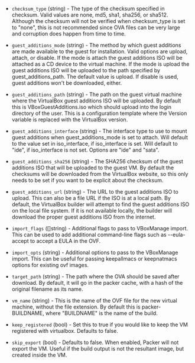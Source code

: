 <!-- Code generated from the comments of the Config struct in builder/virtualbox/ovf/config.go; DO NOT EDIT MANUALLY -->

- `checksum_type` (string) - The type of the checksum specified in checksum.
  Valid values are none, md5, sha1, sha256, or sha512. Although the
  checksum will not be verified when checksum_type is set to "none", this is
  not recommended since OVA files can be very large and corruption does happen
  from time to time.

- `guest_additions_mode` (string) - The method by which guest additions are
  made available to the guest for installation. Valid options are upload,
  attach, or disable. If the mode is attach the guest additions ISO will
  be attached as a CD device to the virtual machine. If the mode is upload
  the guest additions ISO will be uploaded to the path specified by
  guest_additions_path. The default value is upload. If disable is used,
  guest additions won't be downloaded, either.

- `guest_additions_path` (string) - The path on the guest virtual machine
  where the VirtualBox guest additions ISO will be uploaded. By default this
  is VBoxGuestAdditions.iso which should upload into the login directory of
  the user. This is a configuration
  template where the Version
  variable is replaced with the VirtualBox version.

- `guest_additions_interface` (string) - The interface type to use to mount
  guest additions when guest_additions_mode is set to attach. Will
  default to the value set in iso_interface, if iso_interface is set.
  Will default to "ide", if iso_interface is not set. Options are "ide" and
  "sata".

- `guest_additions_sha256` (string) - The SHA256 checksum of the guest
  additions ISO that will be uploaded to the guest VM. By default the
  checksums will be downloaded from the VirtualBox website, so this only needs
  to be set if you want to be explicit about the checksum.

- `guest_additions_url` (string) - The URL to the guest additions ISO
  to upload. This can also be a file URL if the ISO is at a local path. By
  default, the VirtualBox builder will attempt to find the guest additions ISO
  on the local file system. If it is not available locally, the builder will
  download the proper guest additions ISO from the internet.

- `import_flags` ([]string) - Additional flags to pass to
  VBoxManage import. This can be used to add additional command-line flags
  such as --eula-accept to accept a EULA in the OVF.

- `import_opts` (string) - Additional options to pass to the
  VBoxManage import. This can be useful for passing keepallmacs or
  keepnatmacs options for existing ovf images.

- `target_path` (string) - The path where the OVA should be saved
  after download. By default, it will go in the packer cache, with a hash of
  the original filename as its name.

- `vm_name` (string) - This is the name of the OVF file for the new virtual
  machine, without the file extension. By default this is packer-BUILDNAME,
  where "BUILDNAME" is the name of the build.

- `keep_registered` (bool) - Set this to true if you would like to keep
  the VM registered with virtualbox. Defaults to false.

- `skip_export` (bool) - Defaults to false. When enabled, Packer will
  not export the VM. Useful if the build output is not the resultant image,
  but created inside the VM.
